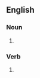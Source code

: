==English==

===Noun===
{{head|en|noun form}}

# {{plural of|privateer|lang=en}}

===Verb===
{{head|en|verb form}}

# {{en-third-person singular of|privateer}}